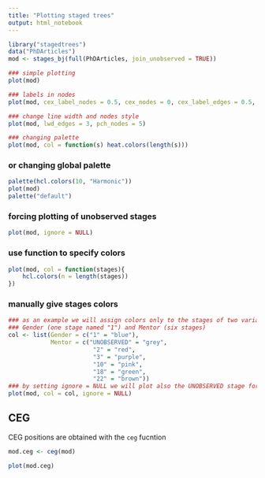 ```yaml
---
title: "Plotting staged trees"
output: html_notebook
---
```


```r
library("stagedtrees")
data("PhDArticles")
mod <- stages_bj(full(PhDArticles, join_unobserved = TRUE))
```

```r
### simple plotting
plot(mod)
```


```r
### labels in nodes
plot(mod, cex_label_nodes = 0.5, cex_nodes = 0, cex_label_edges = 0.5, var_names = FALSE)
```

```r
### change line width and nodes style
plot(mod, lwd_edges = 3, pch_nodes = 5)
```


```r
### changing palette
plot(mod, col = function(s) heat.colors(length(s)))
```



### or changing global palette
```r
palette(hcl.colors(10, "Harmonic"))
plot(mod)
palette("default")
```



### forcing plotting of unobserved stages
```r
plot(mod, ignore = NULL)
```


### use function to specify colors 
```r
plot(mod, col = function(stages){
    hcl.colors(n = length(stages))
})
```



### manually give stages colors
```r
### as an example we will assign colors only to the stages of two variables
### Gender (one stage named "1") and Mentor (six stages)
col <- list(Gender = c("1" = "blue"), 
            Mentor = c("UNOBSERVED" = "grey",
                        "2" = "red", 
                        "3" = "purple",
                        "10" = "pink",
                        "18" = "green",
                        "22" = "brown"))
### by setting ignore = NULL we will plot also the UNOBSERVED stage for Mentor
plot(mod, col = col, ignore = NULL)
```


## CEG

CEG positions are obtained with the `ceg` fucntion
```r
mod.ceg <- ceg(mod)

plot(mod.ceg)
```

